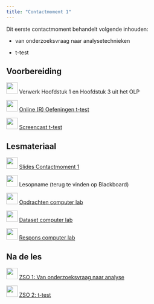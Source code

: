```yaml
---
title: "Contactmoment 1"
---
```


Dit eerste contactmoment behandelt volgende inhouden:

-   van onderzoeksvraag naar analysetechnieken

-   t-test

## Voorbereiding

![](/images/icons/book.png){width="30"} Verwerk Hoofdstuk 1 en Hoofdstuk 3 uit het OLP

![](/images/icons/singletutorial.png){width="30"} [Online (R) Oefeningen t-test](/Zelftest_t_test.qmd)

![](/images/icons/zz_video_camera.png){width="30"} [Screencast t-test](https://mediasite.uantwerpen.be/Mediasite/Channel/statistiek-b-public/watch/9c0204b506eb4787a3d5bebc5b58c6e71d)

## Lesmateriaal

![](/images/icons/zz_slides.png){width="30"} [Slides Contactmoment 1](/Contactmomenten/C1/StatB_2024_C1.pdf)

![](/images/icons/zz_video_camera.png){width="30"} Lesopname (terug te vinden op Blackboard)

![](/images/icons/guided-practice.png){width="30"} [Opdrachten computer lab](/Contactmomenten/C1/Opdrachten_C1.qmd)

![](/images/icons/data.png){width="30"} [Dataset computer lab](/Contactmomenten/Techniek.RData)

![](/images/icons/worked-example.png){width="30"} [Respons computer lab](/Contactmomenten/C1/Respons_C1.qmd) 

## Na de les

![](/images/icons/singlelab.png){width="30"} [ZSO 1: Van onderzoeksvraag naar analyse](/ZSO/ZSO1.qmd)

![](/images/icons/singlelab.png){width="30"} [ZSO 2: t-test](/ZSO/ZSO2.qmd)

